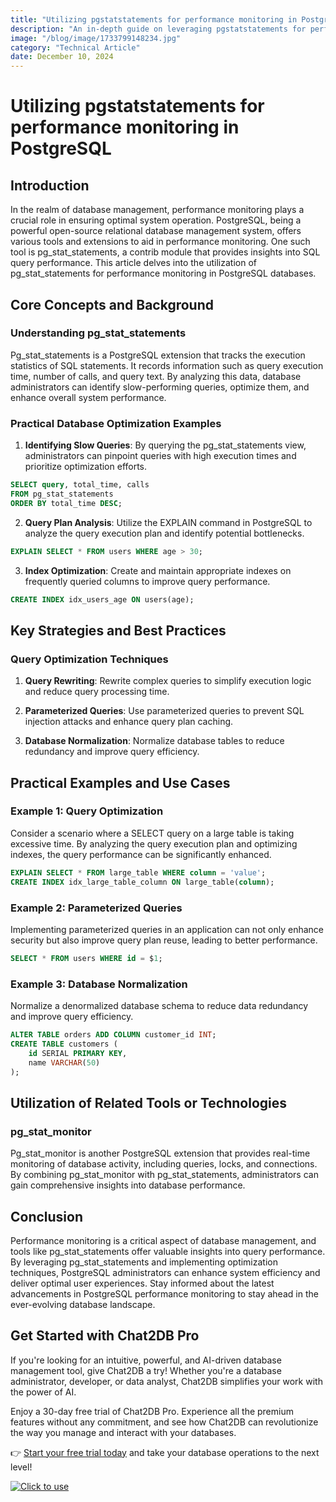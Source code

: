 ```yaml
---
title: "Utilizing pgstatstatements for performance monitoring in PostgreSQL"
description: "An in-depth guide on leveraging pgstatstatements for performance monitoring in PostgreSQL databases."
image: "/blog/image/1733799148234.jpg"
category: "Technical Article"
date: December 10, 2024
---
```


# Utilizing pgstatstatements for performance monitoring in PostgreSQL


<Authors date="December 10, 2024">
  <Author name="Ethan Clarke" link="https://chat2db.ai" />
</Authors>

## Introduction

In the realm of database management, performance monitoring plays a crucial role in ensuring optimal system operation. PostgreSQL, being a powerful open-source relational database management system, offers various tools and extensions to aid in performance monitoring. One such tool is pg_stat_statements, a contrib module that provides insights into SQL query performance. This article delves into the utilization of pg_stat_statements for performance monitoring in PostgreSQL databases.

## Core Concepts and Background

### Understanding pg_stat_statements

Pg_stat_statements is a PostgreSQL extension that tracks the execution statistics of SQL statements. It records information such as query execution time, number of calls, and query text. By analyzing this data, database administrators can identify slow-performing queries, optimize them, and enhance overall system performance.

### Practical Database Optimization Examples

1. **Identifying Slow Queries**: By querying the pg_stat_statements view, administrators can pinpoint queries with high execution times and prioritize optimization efforts.

```sql
SELECT query, total_time, calls
FROM pg_stat_statements
ORDER BY total_time DESC;
```

2. **Query Plan Analysis**: Utilize the EXPLAIN command in PostgreSQL to analyze the query execution plan and identify potential bottlenecks.

```sql
EXPLAIN SELECT * FROM users WHERE age > 30;
```

3. **Index Optimization**: Create and maintain appropriate indexes on frequently queried columns to improve query performance.

```sql
CREATE INDEX idx_users_age ON users(age);
```

## Key Strategies and Best Practices

### Query Optimization Techniques

1. **Query Rewriting**: Rewrite complex queries to simplify execution logic and reduce query processing time.

2. **Parameterized Queries**: Use parameterized queries to prevent SQL injection attacks and enhance query plan caching.

3. **Database Normalization**: Normalize database tables to reduce redundancy and improve query efficiency.

## Practical Examples and Use Cases

### Example 1: Query Optimization

Consider a scenario where a SELECT query on a large table is taking excessive time. By analyzing the query execution plan and optimizing indexes, the query performance can be significantly enhanced.

```sql
EXPLAIN SELECT * FROM large_table WHERE column = 'value';
CREATE INDEX idx_large_table_column ON large_table(column);
```

### Example 2: Parameterized Queries

Implementing parameterized queries in an application can not only enhance security but also improve query plan reuse, leading to better performance.

```sql
SELECT * FROM users WHERE id = $1;
```

### Example 3: Database Normalization

Normalize a denormalized database schema to reduce data redundancy and improve query efficiency.

```sql
ALTER TABLE orders ADD COLUMN customer_id INT;
CREATE TABLE customers (
    id SERIAL PRIMARY KEY,
    name VARCHAR(50)
);
```

## Utilization of Related Tools or Technologies

### pg_stat_monitor

Pg_stat_monitor is another PostgreSQL extension that provides real-time monitoring of database activity, including queries, locks, and connections. By combining pg_stat_monitor with pg_stat_statements, administrators can gain comprehensive insights into database performance.

## Conclusion

Performance monitoring is a critical aspect of database management, and tools like pg_stat_statements offer valuable insights into query performance. By leveraging pg_stat_statements and implementing optimization techniques, PostgreSQL administrators can enhance system efficiency and deliver optimal user experiences. Stay informed about the latest advancements in PostgreSQL performance monitoring to stay ahead in the ever-evolving database landscape.


## Get Started with Chat2DB Pro

If you're looking for an intuitive, powerful, and AI-driven database management tool, give Chat2DB a try! Whether you're a database administrator, developer, or data analyst, Chat2DB simplifies your work with the power of AI.

Enjoy a 30-day free trial of Chat2DB Pro. Experience all the premium features without any commitment, and see how Chat2DB can revolutionize the way you manage and interact with your databases.

👉 [Start your free trial today](https://chat2db.ai/pricing) and take your database operations to the next level!


[![Click to use](/image/blog/bg/chat2db.jpg)](https://chat2db.ai/)
